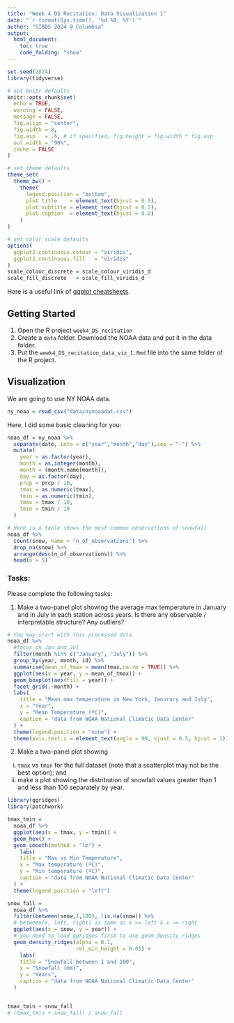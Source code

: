 ```yaml
---
title: "Week 4 DS Recitation: Data Visualization 1"
date: "`r format(Sys.time(), '%d %B, %Y')`"
author: "SIBDS 2024 @ Columbia" 
output: 
  html_document:
    toc: true
    code_folding: "show"
---
```


```r
set.seed(2024)
library(tidyverse)

# set knitr defaults
knitr::opts_chunk$set(
  echo = TRUE,
  warning = FALSE,
  message = FALSE,
  fig.align = "center",
  fig.width = 8,
  fig.asp   = .6, # if specified, fig.height = fig.width * fig.asp
  out.width = "90%",
  cache = FALSE
)

# set theme defaults
theme_set(
  theme_bw() +
    theme(
      legend.position = "bottom",
      plot.title    = element_text(hjust = 0.5),
      plot.subtitle = element_text(hjust = 0.5),
      plot.caption  = element_text(hjust = 0.0)
    )
)

# set color scale defaults
options(
  ggplot2.continuous.colour = "viridis",
  ggplot2.continuous.fill   = "viridis"
)
scale_colour_discrete = scale_colour_viridis_d
scale_fill_discrete   = scale_fill_viridis_d
```


Here is a useful link of [ggplot cheatsheets](https://github.com/rstudio/cheatsheets/blob/main/data-visualization.pdf).


## Getting Started

  1. Open the R project `week4_DS_recitation`
  2. Create a `data` folder. Download the NOAA data and put it in the data folder.
  3. Put the `week4_DS_recitation_data_viz_1.Rmd` file into the same folder of the R project.


## Visualization

We are going to use NY NOAA data. 

```r
ny_noaa = read_csv("data/nynoaadat.csv")
```

Here, I did some basic cleaning for you:

```r
noaa_df = ny_noaa %>% 
  separate(date, into = c("year","month","day"),sep = "-") %>% 
  mutate(
    year = as.factor(year),
    month = as.integer(month),
    month = (month.name[month]),
    day = as.factor(day),
    prcp = prcp / 10,
    tmax = as.numeric(tmax),
    tmin = as.numeric(tmin),
    tmax = tmax / 10,
    tmin = tmin / 10
  ) 

# Here is a table shows the most common observations of snowfall
noaa_df %>% 
  count(snow, name = "n_of_observations") %>% 
  drop_na(snow) %>% 
  arrange(desc(n_of_observations)) %>% 
  head(n = 5)
```

### Tasks:

Please complete the following tasks:

  1. Make a two-panel plot showing the average max temperature in January and in July in each station across years. Is there any observable / interpretable structure? Any outliers?
  
```r
# You may start with this processed data
noaa_df %>%
  #focus on Jan and Jul
  filter(month %in% c("January", "July")) %>% 
  group_by(year, month, id) %>% 
  summarise(mean_of_tmax = mean(tmax,na.rm = TRUE)) %>% 
  ggplot(aes(x = year, y = mean_of_tmax)) + 
  geom_boxplot(aes(fill = year)) +
  facet_grid(.~month) +
  labs(
    title = "Mean max temperature in New York, Janurary and July",
    x = "Year",
    y = "Mean Temperature (ºC)",
    caption = "data from NOAA National Climatic Data Center"
  ) +
  theme(legend.position = "none") +
  theme(axis.text.x = element_text(angle = 90, vjust = 0.5, hjust = 1))
```
  

  2. Make a two-panel plot showing 
  (i) `tmax` vs `tmin` for the full dataset (note that a scatterplot may not be the best option); and 
  (ii) make a plot showing the distribution of snowfall values greater than 1 and less than 100 separately by year.
  

```r
library(ggridges)
library(patchwork)

tmax_tmin =
  noaa_df %>%
  ggplot(aes(x = tmax, y = tmin)) +
  geom_hex() +
  geom_smooth(method = "lm") +
    labs(
    title = "Max vs Min Temperature",
    x = "Max temperature (ºC)",
    y = "Min temperature (ºC)",
    caption = "data from NOAA National Climatic Data Center"
  ) +
  theme(legend.position = "left")

snow_fall =
  noaa_df %>%
  filter(between(snow,1,100), !is.na(snow)) %>% 
  # between(x, left, right) is same as x >= left & x <= right
  ggplot(aes(x = snow, y = year)) +
  # you need to load ggridges first to use geom_density_ridges
  geom_density_ridges(alpha = 0.1,
                      rel_min_height = 0.01) +
    labs(
    title = "Snowfall between 1 and 100",
    x = "Snowfall (mm)",
    y = "Years",
    caption = "data from NOAA National Climatic Data Center"
  ) 


tmax_tmin + snow_fall
# (tmax_tmin + snow_fall) / snow_fall
```



